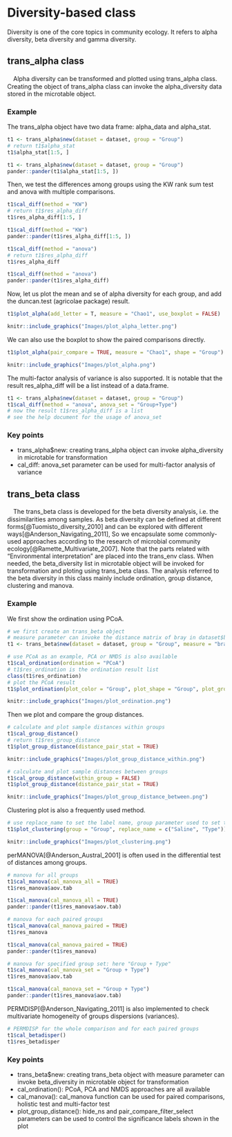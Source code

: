 # Diversity-based class

Diversity is one of the core topics in community ecology.
It refers to alpha diversity, beta diversity and gamma diversity.


## trans_alpha class

　Alpha diversity can be transformed and plotted using trans_alpha class.
Creating the object of trans_alpha class can invoke the alpha_diversity data stored in the microtable object.

### Example

The trans_alpha object have two data frame: alpha_data and alpha_stat.

```r
t1 <- trans_alpha$new(dataset = dataset, group = "Group")
# return t1$alpha_stat
t1$alpha_stat[1:5, ]
```

```r
t1 <- trans_alpha$new(dataset = dataset, group = "Group")
pander::pander(t1$alpha_stat[1:5, ])
```

Then, we test the differences among groups using the KW rank sum test and anova with multiple comparisons.

```r
t1$cal_diff(method = "KW")
# return t1$res_alpha_diff
t1$res_alpha_diff[1:5, ]
```

```r
t1$cal_diff(method = "KW")
pander::pander(t1$res_alpha_diff[1:5, ])
```

```r
t1$cal_diff(method = "anova")
# return t1$res_alpha_diff
t1$res_alpha_diff
```


```r
t1$cal_diff(method = "anova")
pander::pander(t1$res_alpha_diff)
```

Now, let us plot the mean and se of alpha diversity for each group, and add the duncan.test (agricolae package) result.
```r
t1$plot_alpha(add_letter = T, measure = "Chao1", use_boxplot = FALSE)
```

```r
knitr::include_graphics("Images/plot_alpha_letter.png")
```

We can also use the boxplot to show the paired comparisons directly.
```r
t1$plot_alpha(pair_compare = TRUE, measure = "Chao1", shape = "Group")
```

```r
knitr::include_graphics("Images/plot_alpha.png")
```

The multi-factor analysis of variance is also supported. 
It is notable that the result res_alpha_diff will be a list instead of a data.frame.

```r
t1 <- trans_alpha$new(dataset = dataset, group = "Group")
t1$cal_diff(method = "anova", anova_set = "Group+Type")
# now the result t1$res_alpha_diff is a list
# see the help document for the usage of anova_set
```


### Key points

  + trans_alpha$new: creating trans_alpha object can invoke alpha_diversity in microtable for transformation
  + cal_diff: anova_set parameter can be used for multi-factor analysis of variance


## trans_beta class

　The trans_beta class is developed for the beta diversity analysis, i.e. the dissimilarities among samples.
As beta diversity can be defined at different forms[@Tuomisto_diversity_2010] and can be explored with different ways[@Anderson_Navigating_2011],
So we encapsulate some commonly-used approaches according to the research of microbial community ecology[@Ramette_Multivariate_2007].
Note that the parts related with "Environmental interpretation" are placed into the trans_env class.
When needed, the beta_diversity list in microtable object will be invoked for transformation and ploting using trans_beta class.
The analysis referred to the beta diversity in this class mainly include ordination, group distance, clustering and manova.


### Example

We first show the ordination using PCoA.

```r
# we first create an trans_beta object
# measure parameter can invoke the distance matrix of bray in dataset$beta_diversity
t1 <- trans_beta$new(dataset = dataset, group = "Group", measure = "bray")
```

```r
# use PCoA as an example, PCA or NMDS is also available
t1$cal_ordination(ordination = "PCoA")
# t1$res_ordination is the ordination result list
class(t1$res_ordination)
# plot the PCoA result
t1$plot_ordination(plot_color = "Group", plot_shape = "Group", plot_group_ellipse = TRUE)
```

```r
knitr::include_graphics("Images/plot_ordination.png")
```

Then we plot and compare the group distances.

```r
# calculate and plot sample distances within groups
t1$cal_group_distance()
# return t1$res_group_distance
t1$plot_group_distance(distance_pair_stat = TRUE)
```

```r
knitr::include_graphics("Images/plot_group_distance_within.png")
```

```r
# calculate and plot sample distances between groups
t1$cal_group_distance(within_group = FALSE)
t1$plot_group_distance(distance_pair_stat = TRUE)
```

```r
knitr::include_graphics("Images/plot_group_distance_between.png")
```

Clustering plot is also a frequently used method.

```r
# use replace_name to set the label name, group parameter used to set the color
t1$plot_clustering(group = "Group", replace_name = c("Saline", "Type"))
```

```r
knitr::include_graphics("Images/plot_clustering.png")
```


perMANOVA[@Anderson_Austral_2001] is often used in the differential test of distances among groups.

```r
# manova for all groups
t1$cal_manova(cal_manova_all = TRUE)
t1$res_manova$aov.tab
```

```r
t1$cal_manova(cal_manova_all = TRUE)
pander::pander(t1$res_manova$aov.tab)
```

```r
# manova for each paired groups
t1$cal_manova(cal_manova_paired = TRUE)
t1$res_manova
```

```r
t1$cal_manova(cal_manova_paired = TRUE)
pander::pander(t1$res_manova)
```

```r
# manova for specified group set: here "Group + Type"
t1$cal_manova(cal_manova_set = "Group + Type")
t1$res_manova$aov.tab
```

```r
t1$cal_manova(cal_manova_set = "Group + Type")
pander::pander(t1$res_manova$aov.tab)
```


PERMDISP[@Anderson_Navigating_2011] is also implemented to check multivariate homogeneity of groups dispersions (variances).

```r
# PERMDISP for the whole comparison and for each paired groups
t1$cal_betadisper()
t1$res_betadisper
```



### Key points

  + trans_beta$new: creating trans_beta object with measure parameter can invoke beta_diversity in microtable object for transformation
  + cal_ordination(): PCoA, PCA and NMDS approaches are all available
  + cal_manova(): cal_manova function can be used for paired comparisons, holistic test and multi-factor test
  + plot_group_distance(): hide_ns and pair_compare_filter_select parameters can be used to control the significance labels shown in the plot






